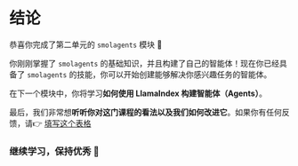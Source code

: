 # 结论

恭喜你完成了第二单元的 `smolagents` 模块 🥳

你刚刚掌握了 `smolagents` 的基础知识，并且构建了自己的智能体！现在你已经具备了 `smolagents` 的技能，你可以开始创建能够解决你感兴趣任务的智能体。

在下一个模块中，你将学习**如何使用 LlamaIndex 构建智能体（Agents）**。

最后，我们非常想**听听你对这门课程的看法以及我们如何改进它**。如果你有任何反馈，请👉 [填写这个表格](https://docs.google.com/forms/d/e/1FAIpQLSe9VaONn0eglax0uTwi29rIn4tM7H2sYmmybmG5jJNlE5v0xA/viewform?usp=dialog)

### 继续学习，保持优秀 🤗
